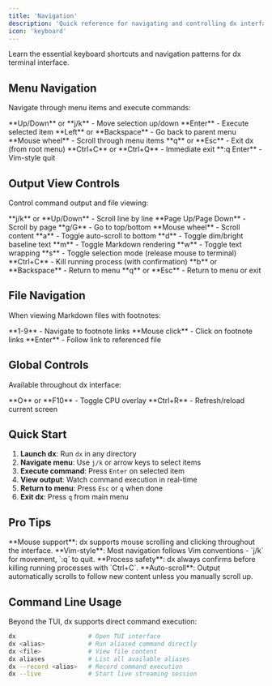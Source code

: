 ```yaml
---
title: 'Navigation'
description: 'Quick reference for navigating and controlling dx interface'
icon: 'keyboard'
---
```


Learn the essential keyboard shortcuts and navigation patterns for dx terminal interface.

## Menu Navigation

Navigate through menu items and execute commands:

<ResponseField name="Movement" type="keys">
  **Up/Down** or **j/k** - Move selection up/down  
  **Enter** - Execute selected item  
  **Left** or **Backspace** - Go back to parent menu  
  **Mouse wheel** - Scroll through menu items
</ResponseField>

<ResponseField name="Quick Actions" type="keys">
  **q** or **Esc** - Exit dx (from root menu)  
  **Ctrl+C** or **Ctrl+Q** - Immediate exit  
  **:q Enter** - Vim-style quit
</ResponseField>

## Output View Controls

Control command output and file viewing:

<ResponseField name="Scrolling" type="keys">
  **j/k** or **Up/Down** - Scroll line by line  
  **Page Up/Page Down** - Scroll by page  
  **g/G** - Go to top/bottom  
  **Mouse wheel** - Scroll content
</ResponseField>

<ResponseField name="View Options" type="keys">
  **a** - Toggle auto-scroll to bottom  
  **d** - Toggle dim/bright baseline text  
  **m** - Toggle Markdown rendering  
  **w** - Toggle text wrapping  
  **s** - Toggle selection mode (release mouse to terminal)
</ResponseField>

<ResponseField name="Process Control" type="keys">
  **Ctrl+C** - Kill running process (with confirmation)  
  **b** or **Backspace** - Return to menu  
  **q** or **Esc** - Return to menu or exit
</ResponseField>

## File Navigation

When viewing Markdown files with footnotes:

<ResponseField name="Link Navigation" type="keys">
  **1-9** - Navigate to footnote links  
  **Mouse click** - Click on footnote links  
  **Enter** - Follow link to referenced file
</ResponseField>

## Global Controls

Available throughout dx interface:

<ResponseField name="System" type="keys">
  **O** or **F10** - Toggle CPU overlay  
  **Ctrl+R** - Refresh/reload current screen
</ResponseField>

## Quick Start

1. **Launch dx**: Run `dx` in any directory
2. **Navigate menu**: Use `j/k` or arrow keys to select items  
3. **Execute command**: Press `Enter` on selected item
4. **View output**: Watch command execution in real-time
5. **Return to menu**: Press `Esc` or `q` when done
6. **Exit dx**: Press `q` from main menu

## Pro Tips

<Tip>
  **Mouse support**: dx supports mouse scrolling and clicking throughout the interface.
</Tip>

<Tip>
  **Vim-style**: Most navigation follows Vim conventions - `j/k` for movement, `:q` to quit.
</Tip>

<Tip>
  **Process safety**: dx always confirms before killing running processes with `Ctrl+C`.
</Tip>

<Tip>
  **Auto-scroll**: Output automatically scrolls to follow new content unless you manually scroll up.
</Tip>

## Command Line Usage

Beyond the TUI, dx supports direct command execution:

```bash
dx                    # Open TUI interface
dx <alias>            # Run aliased command directly  
dx <file>             # View file content
dx aliases            # List all available aliases
dx --record <alias>   # Record command execution
dx --live             # Start live streaming session
```
